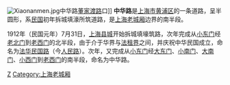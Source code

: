 {{Infobox China Road
|路牌类型=Shanghai
|中文道路名称=中华路
|走向1=东
|走向2=西
|走向1(E)=E
|道路英文名=Zhonghua Rd.
|走向2(E)=W
|图片=
|图片说明=
|道路属性=
|道路总长度=
|车速限制=
|行车线数量=
|所在地区= [[上海市|上海市]][[黄浦区|黄浦区]]
|起点= [[東門路_(上海)|东门路]]
|终点= [[人民路_(上海)|人民路]]
|道路命名日期= 
|命名缘由= 
|道路旧名= 
|道路动工日期= 1912年
|通车日期= 
|路段主要建筑= 
}}
{{他用
|subject=上海市的中華路
|other=其他地方的同名道路
|中華路
|disambig=無
}}
[[File:Xiaonanmen.jpg|thumb]]中华路[[董家渡路|董家渡路]]口]]
'''中华路'''是[[上海市|上海市]][[黄浦区|黄浦区]]的一条道路，呈半圆形，系[[中華民國|民国]]初年拆城填濠所筑道路，是[[上海老城厢|上海老城厢]]边界的南半段。

1912年（民国元年）7月31日，[[上海县城|上海县城]]开始拆城填壕筑路，次年完成从[[小东门_(上海)|小东门]]经[[老北门|老北门]]到[[老西门|老西门]]的北半段，由于介于华界与[[上海法租界|法租界]]之间，并庆祝中华民国成立，命名为[[法华民国路|法华民国路]]（今[[人民路_(上海)|人民路]]）。次年，又完成从[[小东门_(上海)|小东门]]经[[大东门_(上海)|大东门]]、[[小南门_(上海)|小南门]]、[[大南门_(上海)|大南门]]、[[小西门|小西门]]到[[老西门|老西门]]的南半段，命名为中华路。

{{SH-stub}}
[[Category:黄浦区街道|Z]]
[[Category:上海老城厢|Category:上海老城厢]]